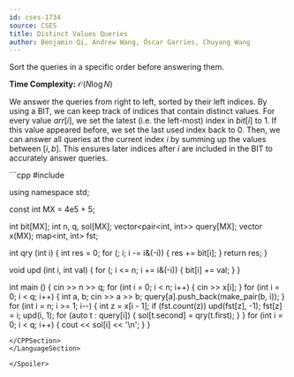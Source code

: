 ```yaml
---
id: cses-1734
source: CSES
title: Distinct Values Queries
author: Benjamin Qi, Andrew Wang, Óscar Garries, Chuyang Wang
---
```


<Spoiler title="Hint">

Sort the queries in a specific order before answering them.

</Spoiler>

<Spoiler title="Solution">

**Time Complexity:** $\mathcal{O}(N\log{N})$

We answer the queries from right to left, sorted by their left indices. By using a BIT, we can keep track of indices that contain distinct values. For every value $arr[i]$, we set the latest (i.e. the left-most) index in $bit[i]$ to $1$. If this value appeared before, we set the last used index back to $0$. Then, we can answer all queries at the current index $i$ by summing up the values between $[i, b]$. This ensures later indices after $i$ are included in the BIT to accurately answer queries.

<LanguageSection>

<CPPSection>
```cpp
#include <bits/stdc++.h>

using namespace std;

const int MX = 4e5 + 5;

int bit[MX];
int n, q, sol[MX];
vector<pair<int, int>> query[MX];
vector<int> x(MX);
map<int, int> fst;

int qry (int i) {
	int res = 0;
	for (; i; i -= i&(-i)) {
		res += bit[i];
	}
	return res;
}

void upd (int i, int val) {
	for (; i <= n; i += i&(-i)) {
		bit[i] += val;
	}
}

int main () {
	cin >> n >> q;
	for (int i = 0; i < n; i++) {
		cin >> x[i];
	}
	for (int i = 0; i < q; i++) {
		int a, b;
		cin >> a >> b;
		query[a].push_back(make_pair(b, i));
	}
	for (int i = n; i >= 1; i--) {
		int z = x[i - 1];
		if (fst.count(z)) upd(fst[z], -1);
		fst[z] = i;
		upd(i, 1);
		for (auto t : query[i]) {
			sol[t.second] = qry(t.first);
		}
	}
	for (int i = 0; i < q; i++) {
		cout << sol[i] << '\n';
	}
}
```
</CPPSection>
</LanguageSection>

</Spoiler>
